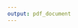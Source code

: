 ```yaml
---
output: pdf_document
---
```


\chapter{Discussion}\label{ch:discussion}
\thispagestyle{empty}

\section{Key Findings}

\subsection{Multimorbidity and social care}
\begin{itemize}[noitemsep]
\item Multimorbidity influences receipt of social care. 
\item ..though age is the biggest factor - likely due to frailty??
\item APEs show effects *after* adjusting for other variables (and interactions) important to discuss what they mean and how i can compare across models. 
\item Lower rates of receipt in subset 2, but APEs similar across subsets. Edin and Glas in subset 2
\item Female effect 4\% diff in probability - more likely to live alone?
\item Magnitude of effects important. 9+ meds == 80-84 ages. i.e. high multimorbidity same effect as aging 15-20 years
\item Fluctuating APEs for councils to do with baseline level of reference council also fluctuating. Again - *very small changes in APE*
\end{itemize}

\subsection{Renfrewshire}
\begin{itemize}[noitemsep]
\item Brief overview of discussion from chapter
\item Also discuss implicit finding that finite number of places for social care in Renfrew. Allocation according to \emph{resource} not \emph{need}. 
\end{itemize}

\subsection{Unplanned hospital admission}

\begin{itemize}[noitemsep]
\item Overall smaller magnitude of effects
\item High MM largest magnitude effect. Linear effect through groups
\item Age not as big a driver as SC
\item SC + USC drive admission. Likely means people with high needs use large amounts of \emph{all} services. 
\item Link to "intensification" of SC in lit review. Numbers now so small, can't assess if protective effect for those with less need.
\end{itemize}

\subsection{Descriptives}

\begin{itemize}[noitemsep]
\item Medicines decent measure of MM. Clear effects on SC and admissions
\item SIMD effect of MM reduces with age
\end{itemize}

\subsection{Social Care data}\label{sec:disc-sc-data}

\begin{itemize}[noitemsep]
\item Discuss quality and collection of SCS (place this nationally/internationally). Is there good sc data anywhere???
\item What is good/bad - What have I learned?
\item Consider quantifying home care \emph{plus} alarm/telecare users
\end{itemize}

\subsection{Linked Administrative Data Research}\label{sec:disc-admin-data}

\begin{itemize}[noitemsep]
\item Discuss process of obtaining and analysing linked data. Potentially useful for sg and others
\item Timeframe!! Probabaly not a good idea to try this for a PhD given timelines
\item Safe Haven. SDC and software upgrades
\item Suprevisors need to get used to appraising work *in* safe haven. 600 + outputs SDC. Also means format of how to appraise needs agreed. html??
\item Good things???
\item Point to move to re-use data rather than obtain-and-destroy approach
\end{itemize}

\section{Comparisons to previous research}
\begin{itemize}[noitemsep]
\item Bardsley and SR of H \& SC studies
\item Kent economic paper
\item MM stuff
\item medicine counts as MM - Brilleman and Salisbury
\end{itemize}

\section{Strengths and Limitations}

\subsection{Strengths}
\begin{itemize}[noitemsep]
\item Large, population sized linkage
\item Marginal effects
\end{itemize}

\subsection{Limitations}
\begin{itemize}[noitemsep]
\item Not really assessed Access to social care (mention time constraint?)
\item Census week for home care. Compare 2013/14 and later years in table 5.1
\item Linkage of SCS not consistent - difficult to make broad comparisons. Attempted to offset by subsetting. Home care stable though falling in SCS - why?
\item No measure for living alone
\item MM measure not validated - limited due to lack of access to PC data, Also means cannot address important MM questions as laid by AMS e.g. "Which clusters result in the greatest healthcare utilisation and greatest cost?"
\end{itemize}


\section{Implications}

\subsection{LA Variation}

\begin{itemize}[noitemsep]
\item MM effect on SC raises important message for policymakers. 
\item Strong argument for universal PC is that it improves access and therefore chance to prevent ill health etc [@RN599, 7]. (although ICL still present)
\item Social care is not universal therefore has poorer access therefore any hope of preventative care is unlikely
\item *If* care was broadend - would need an accurate measure of *need* How should this be defined? How should care be allocted due to it?
\end{itemize}

\section{Recommended future actions and research}

\subsection{Future research}
\begin{itemize}[noitemsep]
\item Measure \emph{Longitudinal} changes in social care and impact on admission/usc
\item Break down SC data - home care/telecare influence on outcomes
\item Utilise USC data better - include A \& E, NHS24 etc etc
\item Check post-doc list
\item Mortality
\item Further investigate medicines as measure of MM - try chapter counts [@RN228] or continuous rather than categorical
\end{itemize}

\subsection{A good title}
\begin{itemize}[noitemsep]
\item Broaden timeframe of SCS collection
\item Support LAs to provide either CHI or easily provide all ID data for linkage
\item Better access to Primary Care data for MM research
\end{itemize}





